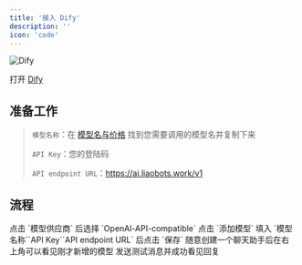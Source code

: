 ```yaml
---
title: '接入 Dify'
description: ''
icon: 'code'
---
```


![Dify](/images/dify/dify-icon.jpg)

打开 [Dify](https://dify.ai)

## 准备工作

> `模型名称`：在 [模型名与价格](/Aggregation/Model-Price.mdx) 找到您需要调用的模型名并复制下来
>
> `API Key`：您的登陆码
>
> `API endpoint URL`：https://ai.liaobots.work/v1

## 流程

<Steps>
    <Step title="第一步">
        <Card title="点击设置" img="/images/API/dify/step-1.jpg">
        </Card>
    </Step>
    <Step title="第二步">
    <Card title="将自定义模型提供商更改为兼容 OpenAI" img="/images/API/dify/step-2.jpg">
      点击 `模型供应商` 后选择 `OpenAl-API-compatible` 点击 `添加模型`
    </Card>
    </Step>
    <Step title="第三步">
    <Card title="更改关键设置" img="/images/API/dify/step-3.jpg">
      填入 `模型名称``API Key``API endpoint URL` 后点击 `保存`
    </Card>
    </Step>
    <Step title="第四步">
    <Card title="创建聊天助手" img="/images/API/dify/step-4.jpg">
     随意创建一个聊天助手后在右上角可以看见刚才新增的模型
    </Card>
    </Step>
    <Step title="第五步">
    <Card title="测试连接" img="/images/API/dify/step-5.jpg">
      发送测试消息并成功看见回复
    </Card>
    </Step>
</Steps>
